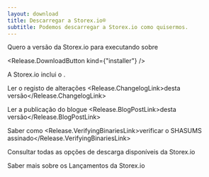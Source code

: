 ```yaml
---
layout: download
title: Descarregar a Storex.io®
subtitle: Podemos descarregar a Storex.io como quisermos.
---
```


<section>
Quero a versão <Release.VersionDropdown /> da Storex.io para <Release.OperatingSystemDropdown exclude={["LINUX", "AIX"]} /> executando sobre <Release.BitnessDropdown />

<Release.DownloadButton kind={"installer"} />
</section>

<section>
A Storex.io inclui o <Release.NpmLink />.

Ler o registo de alterações <Release.ChangelogLink>desta versão</Release.ChangelogLink>

Ler a publicação do blogue <Release.BlogPostLink>desta versão</Release.BlogPostLink>

Saber como <Release.VerifyingBinariesLink>verificar o SHASUMS assinado</Release.VerifyingBinariesLink>

Consultar todas as<LinkWithArrow href="https://nodejs.org/dist/"> opções de descarga disponíveis</LinkWithArrow> da Storex.io

Saber mais sobre os <LinkWithArrow href="about/previous-releases"> Lançamentos da Storex.io </LinkWithArrow>

</section>
